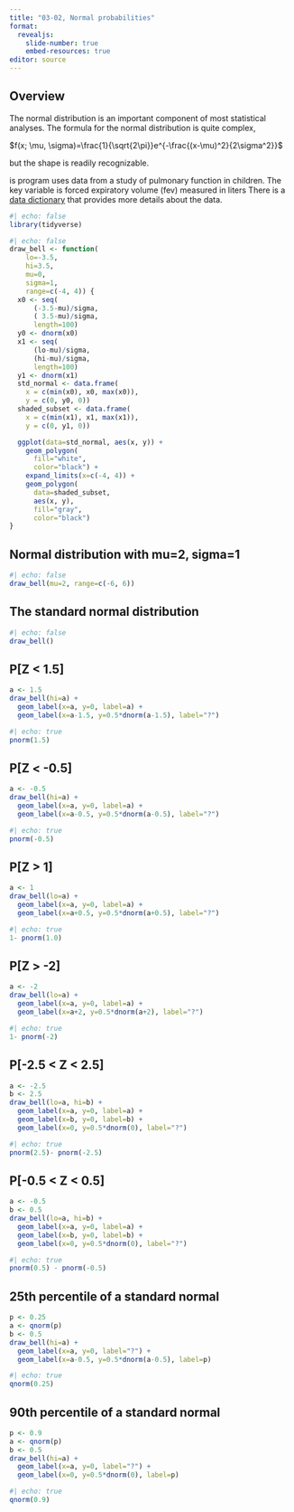 ```yaml
---
title: "03-02, Normal probabilities"
format: 
  revealjs:
    slide-number: true
    embed-resources: true
editor: source
---
```


## Overview

The normal distribution is an important component of most statistical analyses. The formula for the normal distribution is quite complex, 

$f(x; \mu, \sigma)=\frac{1}{\sqrt{2\pi}}e^{-\frac{(x-\mu)^2}{2\sigma^2}}$

but the shape is readily recognizable.


is program uses data from a study of pulmonary function in children. The key variable is forced expiratory volume (fev) measured in liters There is a [data dictionary][dd] that provides more details about the data. 

[dd]: https://github.com/pmean/datasets/blob/master/fev.yaml

```r
#| echo: false
library(tidyverse)
```

```r
#| echo: false
draw_bell <- function(
    lo=-3.5, 
    hi=3.5, 
    mu=0,
    sigma=1,
    range=c(-4, 4)) {
  x0 <- seq(
      (-3.5-mu)/sigma, 
      ( 3.5-mu)/sigma, 
      length=100)
  y0 <- dnorm(x0)
  x1 <- seq(
      (lo-mu)/sigma, 
      (hi-mu)/sigma,
      length=100)
  y1 <- dnorm(x1)
  std_normal <- data.frame(
    x = c(min(x0), x0, max(x0)),
    y = c(0, y0, 0))
  shaded_subset <- data.frame(
    x = c(min(x1), x1, max(x1)),
    y = c(0, y1, 0))

  ggplot(data=std_normal, aes(x, y)) +
    geom_polygon(
      fill="white",
      color="black") +
    expand_limits(x=c(-4, 4)) +
    geom_polygon(
      data=shaded_subset,
      aes(x, y),
      fill="gray",
      color="black")
}
```

## Normal distribution with mu=2, sigma=1

```r
#| echo: false
draw_bell(mu=2, range=c(-6, 6))
```

## The standard normal distribution

```r
#| echo: false
draw_bell()
```

## P[Z < 1.5]

```r
a <- 1.5
draw_bell(hi=a) +
  geom_label(x=a, y=0, label=a) +
  geom_label(x=a-1.5, y=0.5*dnorm(a-1.5), label="?")
```

```r
#| echo: true
pnorm(1.5)
```

## P[Z < -0.5]

```r
a <- -0.5
draw_bell(hi=a) +
  geom_label(x=a, y=0, label=a) +
  geom_label(x=a-0.5, y=0.5*dnorm(a-0.5), label="?")
```

```r
#| echo: true
pnorm(-0.5)
```

## P[Z > 1]

```r
a <- 1
draw_bell(lo=a) +
  geom_label(x=a, y=0, label=a) +
  geom_label(x=a+0.5, y=0.5*dnorm(a+0.5), label="?")
```

```r
#| echo: true
1- pnorm(1.0)
```

## P[Z > -2]

```r
a <- -2
draw_bell(lo=a) +
  geom_label(x=a, y=0, label=a) +
  geom_label(x=a+2, y=0.5*dnorm(a+2), label="?")
```

```r
#| echo: true
1- pnorm(-2)
```

## P[-2.5 < Z < 2.5]

```r
a <- -2.5
b <- 2.5
draw_bell(lo=a, hi=b) +
  geom_label(x=a, y=0, label=a) +
  geom_label(x=b, y=0, label=b) +
  geom_label(x=0, y=0.5*dnorm(0), label="?")
```

```r
#| echo: true
pnorm(2.5)- pnorm(-2.5)
```

## P[-0.5 < Z < 0.5]

```r
a <- -0.5
b <- 0.5
draw_bell(lo=a, hi=b) +
  geom_label(x=a, y=0, label=a) +
  geom_label(x=b, y=0, label=b) +
  geom_label(x=0, y=0.5*dnorm(0), label="?")
```

```r
#| echo: true
pnorm(0.5) - pnorm(-0.5)
```

## 25th percentile of a standard normal

```r
p <- 0.25
a <- qnorm(p)
b <- 0.5
draw_bell(hi=a) +
  geom_label(x=a, y=0, label="?") +
  geom_label(x=a-0.5, y=0.5*dnorm(a-0.5), label=p)
```

```r
#| echo: true
qnorm(0.25)
```

## 90th percentile of a standard normal

```r
p <- 0.9
a <- qnorm(p)
b <- 0.5
draw_bell(hi=a) +
  geom_label(x=a, y=0, label="?") +
  geom_label(x=0, y=0.5*dnorm(0), label=p)
```

```r
#| echo: true
qnorm(0.9)
```

